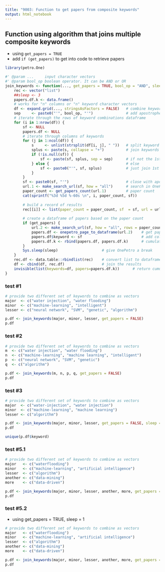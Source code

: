 ```yaml
---
title: "9003: Function to get papers from composite keywords"
output: html_notebook
---
```




## Function using algorithm that joins multiple composite keywords 

* using `get_papers = TRUE`
* add `if (get_papers)` to get into code to retrieve papers

```r
library(petro.One)

#' @param ...     input character vectors
#' @param bool_op boolean operator. It can be AND or OR
join_keywords <- function(..., get_papers = TRUE, bool_op = "AND", sleep = 3) {
    rec <- vector("list")
    ##sleep <- 3
    papers.df.k <- data.frame()
    # works for "n" columns or "n" keyword character vectors
    df <- expand.grid(..., stringsAsFactors = FALSE)   # combine keywords
    sep     <- paste0("'", bool_op, "'")               # add apostrophes to operator
    # iterate through the rows of keyword combinations dataframe
    for (i in 1:nrow(df)) {
        sf <- NULL
        papers.df <- NULL
        # iterate through columns of keywords
        for (j in 1:ncol(df)) {
            s     <- unlist(strsplit(df[i, j], " "))   # split keyword if space
            splus <- paste(s, collapse = "+")          # join keywords with + sign
            if (!is.null(sf)) {                        
                sf <- paste(sf, splus, sep = sep)      # if not the 1st keyword add AND
            } else {                                   # else
                sf <- paste0("'", sf, splus)           # just join 1st with next kword
            }
        }
        sf <- paste0(sf, "'")                          # close with apostrophe
        url.1 <- make_search_url(sf, how = "all")      # search in OnePetro
        paper_count <- get_papers_count(url.1)         # paper count
        cat(sprintf("%3d %5d %-60s \n", i, paper_count, sf)) 
        
        # build a record of results
        rec[[i]] <- list(paper_count = paper_count, sf  = sf, url = url.1)
        
        # create a dataframe of papers based on the paper count
        if (get_papers) {
            url.2 <- make_search_url(sf, how = "all", rows = paper_count)
            papers.df <- onepetro_page_to_dataframe(url.2)    # get papers
            papers.df$keyword <- sf                           # add columns
            papers.df.k <- rbind(papers.df, papers.df.k)      # cumulative dataframe
        }
        Sys.sleep(sleep)                    # give OnePetro a break
    } 
    rec.df <- data.table::rbindlist(rec)    # convert list to dataframe
    df <- cbind(df, rec.df)                 # join the results
    invisible(list(keywords=df, papers=papers.df.k))      # return cumulative dataframe
}
```

### test #1
```r
# provide two different set of keywords to combine as vectors
major  <- c("water injection", "water flooding")
minor  <- c("machine-learning", "intelligent")
lesser <- c("neural network", "SVM", "genetic", "algorithm")

p.df <- join_keywords(major, minor, lesser, get_papers = FALSE)
p.df
```

### test #2
```r
# provide two different set of keywords to combine as vectors
m  <- c("water injection", "water flooding")
n  <- c("machine-learning", "machine learning", "intelligent")
p  <- c("neural network", "SVM", "genetic")
q  <- c("algorithm")

p.df <- join_keywords(m, n, p, q, get_papers = FALSE)
p.df
```

### test #3
```r
# provide two different set of keywords to combine as vectors
major  <- c("water-injection", "water injection")
minor  <- c("machine-learning", "machine learning")
lesser <- c("algorithm")

p.df <- join_keywords(major, minor, lesser, get_papers = FALSE, sleep = 2)
p.df

unique(p.df$keyword)
```


### test #5.1
```r
# provide two different set of keywords to combine as vectors
major   <- c("waterflooding")
minor   <- c("machine-learning", "artificial intelligence")
lesser  <- c("algorithm")
another <- c("data-mining")
more    <- c("data-driven")

p.df <- join_keywords(major, minor, lesser, another, more, get_papers = FALSE, sleep = 1)
p.df
```

### test #5.2
* using get_papers = TRUE, sleep = 1

```r
# provide two different set of keywords to combine as vectors
major   <- c("waterflooding")
minor   <- c("machine-learning", "artificial intelligence")
lesser  <- c("algorithm")
another <- c("data-mining")
more    <- c("data-driven")

p.df <- join_keywords(major, minor, lesser, another, more, get_papers = TRUE, sleep = 1)
p.df
```
